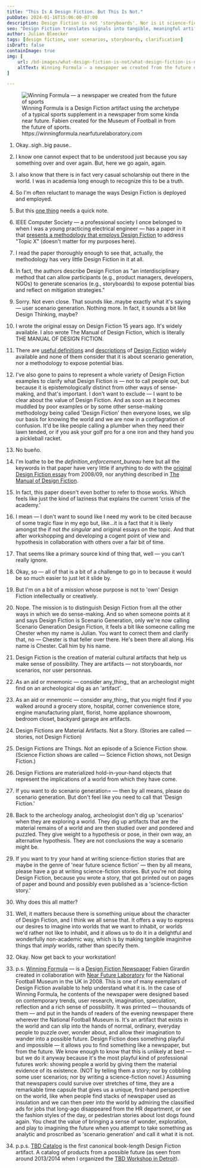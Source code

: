 ```yaml
---
title: "This Is A Design Fiction. But This Is Not."
pubDate: 2024-01-16T15:06:00-07:00
description: Design Fiction is not 'storyboards'. Nor is it science-fiction. Science-fiction is science-fiction. It's also not scenarios, because scenarios are scenarios, just like a table cloth is a table cloth, not a plate or coffee mug. This fact as to what Design Fiction is is stated quite clearly in all of the primary material on Design Fiction — Design Fiction is created, fabricated, constructed, materialized and designed artifacts that represent the _implications_ of the worlds from which they have come. They are designed artifacts from a possible future. And artifacts are material cultural objects — not stories, nor scenarios. They are the imagination as expressed in an object.
seo: "Design Fiction translates signals into tangible, meaningful artifacts. Artifacts. Not storyboards."
author: Julian Bleecker
tags: [design fiction, user scenarios, storyboards, clarification]
isDraft: false
containImage: true
img: [
    url: /bd-images/what-design-fiction-is-not/what-design-fiction-is-not-2024-01-16_16-00-04.png,
    altText: Winning Formula — a newspaper we created from the future of sports
]

---
```


<figure>
    <img src="/bd-images/what-design-fiction-is-not/what-design-fiction-is-not-2024-01-16_16-00-04.png"
         alt="Winning Formula — a newspaper we created from the future of sports"/>
    <figcaption>Winning Formula is a Design Fiction artifact using the archetype of a typical sports supplement in a newspaper from some kinda near future. Fabien created for the Museum of Football in from the future of sports. https://winningformula.nearfuturelaboratory.com</figcaption>
</figure>

1. Okay..sigh..big pause..<br/>

2. I know one cannot expect that to be understood just because you say something over and over again. But, here we go again, again.<br/>

3. I also know that there is in fact very casual scholarship out there in the world. I was in academia long enough to recognize this to be a truth.

4. So I'm often reluctant to manage the ways Design Fiction is deployed and employed.

5. But this [one thing](https://www.linkedin.com/posts/amalizia_reflecting-on-algorithmic-bias-with-design-activity-7153127156376612865-h-di) needs a quick note.

6. IEEE Computer Society — a professional society I once belonged to when I was a young practicing electrical engineer — has a paper in it that [presents a methodology that employs Design Fiction](https://www.computer.org/csdl/magazine/ex/5555/01/10388369/1TCu6fLw59K) to address "Topic X" (doesn't matter for my purposes here).

7. I read the paper thoroughly enough to see that, actually, the methodology has very little Design Fiction in it at all. 

8. In fact, the authors describe Design Fiction as "an interdisciplinary method that can allow participants (e.g., product managers, developers, NGOs) to generate scenarios (e.g., storyboards) to expose potential bias and reflect on mitigation strategies."

9. Sorry. Not even close. That sounds like..maybe exactly what it's saying — user scenario generation. Nothing more. In fact, it sounds a bit like Design Thinking, maybe?

<div style="var(--color-gray-90)" class="m-5 p-2 shadow-inner rounded-lg">
<YouTube id="https://youtu.be/t_UT78JOauM"/>
</div>

10. I wrote the original essay on Design Fiction 15 years ago. It's widely available. I also wrote The Manual of Design Fiction, which is literally THE MANUAL OF DESIGN FICTION. 

11. There are [useful definitions](https://youtu.be/t_UT78JOauM) and [descriptions](https://youtu.be/t_UT78JOauM) of [Design Fiction](https://www.google.com/search?q=a+short+essay+on+design+science+fact+and+fiction#ip=1) widely available and none of them consider that it is about scenario generation, nor a methodology to expose potential bias. 

12. I've also gone to pains to represent a whole variety of Design Fiction examples to clarify what Design Fiction is — not to call people out, but because it is epistemologically distinct from other ways of sense-making, and that's important. I don't want to exclude — I want to be clear about the value of Design Fiction. And as soon as it becomes muddled by poor examples or by some other sense-making methodology being called 'Design Fiction' then everyone loses, we slip our basis for knowing the world and we are now in a conflagration of confusion. It'd be like people calling a plumber when they need their lawn tended, or if you ask your golf pro for a one iron and they hand you a pickleball racket. 

13. No bueño.

14. I'm loathe to be the _definition_enforcement_bureau_ here but all the keywords in that paper have very little if anything to do with the [original Design Fiction essay](https://blog.nearfuturelaboratory.com/2009/03/17/design-fiction-a-short-essay-on-design-science-fact-and-fiction/) from 2008/09, nor anything described in [The Manual of Design Fiction](https://nearfuturelaboratory.com/the-manual-of-design-fiction).

15. In fact, this paper doesn't even bother to refer to those works. Which feels like just the kind of laziness that explains the current 'crisis of the academy.'

16. I mean — I don't want to sound like I need my work to be cited because of some tragic flaw in my ego but, like...it is a fact that it is likely amongst the if not _the singular_ and original essays on the topic. And that after workshopping and developing a cogent point of view and hypothesis in collaboration with others over a fair bit of time. 

17. That seems like a primary source kind of thing that, well — you can't really ignore.

18. Okay, so — all of that is a bit of a challenge to go in to because it would be so much easier to just let it slide by.

19. But I'm on a bit of a mission whose purpose is not to 'own' Design Fiction intellectually or creatively.

20. Nope. The mission is to distinguish Design Fiction from all the other ways in which we do sense-making. And so when someone points at it and says Design Fiction is Scenario Generation, only we're now calling Scenario Generation Design Fiction, it feels a bit like someone calling me Chester when my name is Julian. You want to correct them and clarify that, no — Chester is that feller over there. He's been there all along. His name is Chester. Call him by his name.

21. Design Fiction is the creation of material cultural artifacts that help us make sense of possibility. They are artifacts — not storyboards, nor scenarios, nor user personnas.

22. As an aid or mnemonic — consider any_thing_ that an archeologist might find on an archeological dig as an 'artifact'.

23. As an aid or mnemonic — consider any_thing_ that you might find if you walked around a grocery store, hospital, corner convenience store, engine manufacturing plant, florist, home appliance showroom, bedroom closet, backyard garage are artifacts.

24. Design Fictions are Material Artifacts. Not a Story. (Stories are called — stories, not Design Fiction)

25. Design Fictions are Things. Not an episode of a Science Fiction show. (Science Fiction shows are called — Science Fiction shows, not Design Fiction.)

26. Design Fictions are materialized hold-in-your-hand objects that represent the implications of a world from which they have come.

27. If you want to do scenario generation= — then by all means, please do scenario generation. But don't feel like you need to call that 'Design Fiction.' 

28. Back to the archeology analog, archeologist don't dig up 'scenarios' when they are exploring a world. They dig up artifacts that are the material remains of a world and are then studied over and pondered and puzzled. They give weight to a hypothesis or pose, in their own way, an alternative hypothesis. They are not conclusions the way a scenario might be.

29. If you want to try your hand at writing science-fiction stories that are maybe in the genre of 'near future science fiction' — then by all means, please have a go at writing science-fiction stories. But you're not doing Design Fiction, because you wrote a story, that got printed out on pages of paper and bound and possibly even published as a 'science-fiction story.'

30. Why does this all matter?

31. Well, it matters because there is something unique about the character of Design Fiction, and I think we all sense that. It offers a way to express our desires to imagine into worlds that we want to inhabit, or worlds we'd rather not like to inhabit, and it allows us to do it in a delightful and wonderfully non-academic way, which is by making tangible imaginitve things that _imply_ worlds, rather than specify them.

32. Okay. Now get back to your workstation!

33. p.s. [Winning Formula](https://shop.nearfuturelaboratory.com/products/winning-formula) — is a [Design Fiction Newspaper](https://winningformula.nearfuturelaboratory.com) Fabien Girardin created in collaboration with [Near Future Laboratory](https://shop.nearfuturelaboratory.com/products/winning-formula) for the National Football Museum in the UK in 2008. This is one of many exemplars of Design Fiction available to help understand what it is. In the case of Winning Formula, he contents of the newspaper were designed based on contemporary trends, user research, imagination, speculation, reflection and a rich sense of possibility. It was printed — thousands of them — and put in the hands of readers of the evening newspaper there wherever the National Football Museum is. It's an artifact that exists in the world and can slip into the hands of normal, ordinary, everyday people to puzzle over, wonder about, and allow their imagination to wander into a possible future. Design Fiction does something playful and impossible — it allows you to find something like a newspaper, but from the future. We know enough to know that this is unlikely at best — but we do it anyway because it's the most playful kind of professional futures work: showing people a world by giving them the material evidence of its existence. (NOT by telling them a story; nor by cobbling some user scenarios; nor by writing a science-fiction  novel.) Assuming that newspapers could survive over stretches of time, they are a remarkable time capsule that gives us a unique, first-hand perspective on the world, like when people find stacks of newspaper used as insulation and we can then peer into the world by admiring the classified ads for jobs that long-ago disappeared from the HR department, or see the fashion styles of the day, or pedestrian stories about lost dogs found again. You cheat the value of bringing a sense of wonder, exploration, and play to imagining the future when you attempt to take something as analytic and proscribed as 'scenario generation' and call it what it is not.

34. p.p.s. [TBD Catalog](https://shop.nearfuturelaboratory.com/products/tbd-catalog-10th-anniversary-edition) is the first canonical book-length Design Fiction artifact. A catalog of products from a possible future (as seen from around 2013/2014 when I organized the [TBD Workshop in Detroit](https://tbdcatalog.com/)).